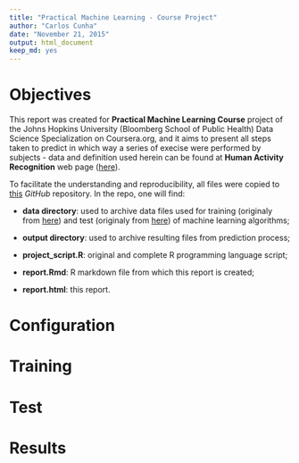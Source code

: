```yaml
---
title: "Practical Machine Learning - Course Project"
author: "Carlos Cunha"
date: "November 21, 2015"
output: html_document
keep_md: yes
---
```


# Objectives

<p>
This report was created for <b>Practical Machine Learning Course</b> project of the Johns Hopkins University (Bloomberg School of Public Health) Data Science Specialization on Coursera.org, and it aims to present all steps taken to predict in which way a series of execise were performed by subjects - data and definition used herein can be found at <b>Human Activity Recognition</b> web page (<a href="http://groupware.les.inf.puc-rio.br/har">here</a>).
</p>

<p>
To facilitate the understanding and reproducibility, all files were copied to <a href="https://github.com/ceacunha/PMLProject">this</a> <i>GitHub</i> repository. In the repo, one will find:
</p>

- <b>data directory</b>: used to archive data files used for training (originaly from <a href="https://d396qusza40orc.cloudfront.net/predmachlearn/pml-training.csv">here</a>) and test (originaly from <a href="https://d396qusza40orc.cloudfront.net/predmachlearn/pml-testing.csv">here</a>) of machine learning algorithms;

- <b>output directory</b>: used to archive resulting files from prediction process;

- <b>project_script.R</b>: original and complete R programming language script;

- <b>report.Rmd</b>: R markdown file from which this report is created; 

- <b>report.html</b>: this report.

# Configuration


# Training


# Test


# Results